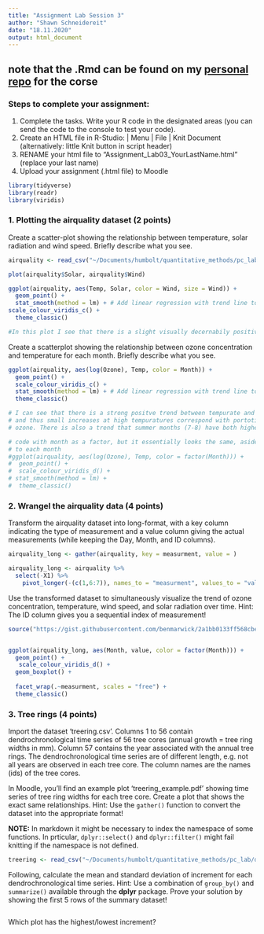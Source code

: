 ```yaml
---
title: "Assignment Lab Session 3"
author: "Shawn Schneidereit"
date: "18.11.2020"
output: html_document
---
```


## **note** that the .Rmd can be found on my [personal repo](https://github.com/schneidereits/Quantitative_Methods_HU/tree/main/assignments) for the corse

### Steps to complete your assignment:

1. Complete the tasks. Write your R code in the designated areas (you can send the code to the console to test your code).
2. Create an HTML file in R-Studio: | Menu | File | Knit Document (alternatively: little Knit button in script header)
3. RENAME your html file to "Assignment_Lab03_YourLastName.html" (replace your last name)
4. Upload your assignment (.html file) to Moodle

```r
library(tidyverse)
library(readr)
library(viridis)
```

### 1. Plotting the airquality dataset (2 points)

Create a scatter-plot showing the relationship between temperature, solar radiation and wind speed. Briefly describe what you see.

```r
airquality <- read_csv("~/Documents/humbolt/quantitative_methods/pc_lab/data/airquality_output.csv")

plot(airquality$Solar, airquality$Wind)

ggplot(airquality, aes(Temp, Solar, color = Wind, size = Wind)) +
  geom_point() +
  stat_smooth(method = lm) + # Add linear regression with trend line to help visualize trend between radiaiton and temp
scale_colour_viridis_c() +
  theme_classic()

#In this plot I see that there is a slight visually decernabily positive trend between solar radiation and tempurature. There also seems to be stronger winds at low temperatures and solar radiation also seem to be less variable at higher temperatures than at lower temperatures.

```

Create a scatterplot showing the relationship between ozone concentration and temperature for each month. Briefly describe what you see.

```r

ggplot(airquality, aes(log(Ozone), Temp, color = Month)) +
  geom_point() +
  scale_colour_viridis_c() + 
  stat_smooth(method = lm) + # Add linear regression with trend line to help visualize trend between temp and ozone
  theme_classic()

# I can see that there is a strong positve trend between tempurate and ozone. note that ozone is on a log transformed scale
# and thus small increases at high tempuratures correspond with portotinally very large increases in measured    
# ozone. There is also a trend that summer months (7-8) have both higher temperatures and ozone levels. 

# code with month as a factor, but it essentially looks the same, aside from the linear regression being applied individually
# to each month
#ggplot(airquality, aes(log(Ozone), Temp, color = factor(Month))) +
#  geom_point() +
#  scale_colour_viridis_d() +
# stat_smooth(method = lm) +
#  theme_classic()

```

### 2. Wrangel the airquality data (4 points)

Transform the airquality dataset into long-format, with a key column indicating the type of measurement and a value column giving the actual measurements (while keeping the Day, Month, and ID columns).

```r

airquality_long <- gather(airquality, key = measurment, value = )

airquality_long <- airquality %>% 
  select(-X1) %>% 
    pivot_longer(-(c(1,6:7)), names_to = "measurment", values_to = "value") 


```

Use the transformed dataset to simultaneously visualize the trend of ozone concentration, temperature, wind speed, and solar radiation over time. Hint: The ID column gives you a sequential index of measurement!

```r

source("https://gist.githubusercontent.com/benmarwick/2a1bb0133ff568cbe28d/raw/fb53bd97121f7f9ce947837ef1a4c65a73bffb3f/geom_flat_violin.R")


ggplot(airquality_long, aes(Month, value, color = factor(Month))) +
  geom_point() +
   scale_colour_viridis_d() +
  geom_boxplot() +
  
  facet_wrap(.~measurment, scales = "free") +
  theme_classic()

```

### 3. Tree rings (4 points)

Import the dataset 'treering.csv'. Columns  1 to 56 contain dendrochronological time series of 56 tree cores (annual growth = tree ring widths in mm). Column 57 contains the year associated with the annual tree rings. The dendrochronological time series are of different length, e.g. not all years are observed in each tree core. The column names are the names (ids) of the tree cores.

In Moodle, you'll find an example plot 'treering_example.pdf' showing time series of tree ring widths for each tree core. Create a plot that shows the exact same relationships. Hint: Use the `gather()` function to convert the dataset into the appropriate format!

**NOTE:** In markdown it might be necessary to index the namespace of some functions. In prticular, `dplyr::select()` and `dplyr::filter()` might fail knitting if the namespace is not defined.

```r
treering <- read_csv("~/Documents/humbolt/quantitative_methods/pc_lab/data/treering.csv")


```

Following, calculate the mean and standard deviation of increment for each dendrochronological time series. Hint: Use a combination of `group_by()` and `summarize()` available through the **dplyr** package. Prove your solution by showing the first 5 rows of the summary dataset!

```r

```

Which plot has the highest/lowest increment?

```r

```

